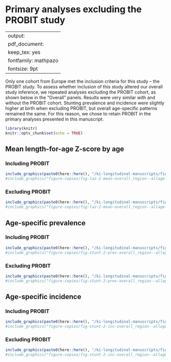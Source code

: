# Primary analyses excluding the PROBIT study {#exclude-PROBIT}

---
output:
  pdf_document:
    keep_tex: yes
fontfamily: mathpazo
fontsize: 9pt
---

\raggedright

Only one cohort from Europe met the inclusion criteria for this study -- the PROBIT study. To assess whether inclusion of this study altered our overall study inference, we repeated analyses excluding the PROBIT cohort, as shown below in the "Overall" panels. Results were very similar with and without the PROBIT cohort. Stunting prevalence and incidence were slightly higher at birth when excluding PROBIT, but overall age-specific patterns remained the same. For this reason, we chose to retain PROBIT in the primary analyses presented in this manuscript.  

```r
library(knitr)
knitr::opts_chunk$set(echo = TRUE)
```

<!-- ##################################################################################### -->
## Mean length-for-age Z-score by age

### Including PROBIT
```r
include_graphics(paste0(here::here(), "/ki-longitudinal-manuscripts/figures/stunting/fig-laz-2-mean-overall_region--allage-primary.png"))
#include_graphics("figure-copies/fig-laz-2-mean-overall_region--allage-primary.png")
```

### Excluding PROBIT
```r
include_graphics(paste0(here::here(), "/ki-longitudinal-manuscripts/figures/stunting/fig-laz-2-mean-overall_region--allage-primary_no_probit.png"))
#include_graphics("figure-copies/fig-laz-2-mean-overall_region--allage-primary_no_probit.png")
```


<!-- ##################################################################################### -->
## Age-specific prevalence

### Including PROBIT
```r
include_graphics(paste0(here::here(), "/ki-longitudinal-manuscripts/figures/stunting/fig-stunt-2-prev-overall_region--allage-primary.png"))
#include_graphics("figure-copies/fig-stunt-2-prev-overall_region--allage-primary.png")
```

### Excluding PROBIT
```r
include_graphics(paste0(here::here(), "/ki-longitudinal-manuscripts/figures/stunting/fig-stunt-2-prev-overall_region--allage-primary_no_probit.png"))
#include_graphics("figure-copies/fig-stunt-2-prev-overall_region--allage-primary_no_probit.png")
```

<!-- ##################################################################################### -->
## Age-specific incidence

### Including PROBIT
```r
include_graphics(paste0(here::here(), "/ki-longitudinal-manuscripts/figures/stunting/fig-stunt-2-inc-overall_region--allage-primary.png"))
#include_graphics("figure-copies/fig-stunt-2-inc-overall_region--allage-primary.png")
```

### Excluding PROBIT
```r
include_graphics(paste0(here::here(), "/ki-longitudinal-manuscripts/figures/stunting/fig-stunt-2-inc-overall_region--allage-primary.png"))
#include_graphics("figure-copies/fig-stunt-2-inc-overall_region--allage-primary_no_probit.png")
```




